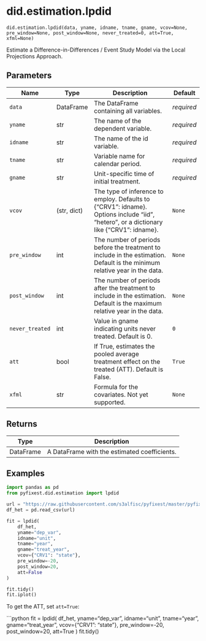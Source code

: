 # did.estimation.lpdid { #pyfixest.did.estimation.lpdid }

`did.estimation.lpdid(data, yname, idname, tname, gname, vcov=None, pre_window=None, post_window=None, never_treated=0, att=True, xfml=None)`

Estimate a Difference-in-Differences / Event Study Model via the Local Projections Approach.

## Parameters

| Name            | Type        | Description                                                                                                                            | Default    |
|-----------------|-------------|----------------------------------------------------------------------------------------------------------------------------------------|------------|
| `data`          | DataFrame   | The DataFrame containing all variables.                                                                                                | _required_ |
| `yname`         | str         | The name of the dependent variable.                                                                                                    | _required_ |
| `idname`        | str         | The name of the id variable.                                                                                                           | _required_ |
| `tname`         | str         | Variable name for calendar period.                                                                                                     | _required_ |
| `gname`         | str         | Unit-specific time of initial treatment.                                                                                               | _required_ |
| `vcov`          | (str, dict) | The type of inference to employ. Defaults to {"CRV1": idname}. Options include "iid", "hetero", or a dictionary like {"CRV1": idname}. | `None`     |
| `pre_window`    | int         | The number of periods before the treatment to include in the estimation. Default is the minimum relative year in the data.             | `None`     |
| `post_window`   | int         | The number of periods after the treatment to include in the estimation. Default is the maximum relative year in the data.              | `None`     |
| `never_treated` | int         | Value in gname indicating units never treated. Default is 0.                                                                           | `0`        |
| `att`           | bool        | If True, estimates the pooled average treatment effect on the treated (ATT). Default is False.                                         | `True`     |
| `xfml`          | str         | Formula for the covariates. Not yet supported.                                                                                         | `None`     |

## Returns

| Type      | Description                                  |
|-----------|----------------------------------------------|
| DataFrame | A DataFrame with the estimated coefficients. |

## Examples

```python
import pandas as pd
from pyfixest.did.estimation import lpdid

url = "https://raw.githubusercontent.com/s3alfisc/pyfixest/master/pyfixest/did/data/df_het.csv"
df_het = pd.read_csv(url)

fit = lpdid(
    df_het,
    yname="dep_var",
    idname="unit",
    tname="year",
    gname="treat_year",
    vcov={"CRV1": "state"},
    pre_window=-20,
    post_window=20,
    att=False
)

fit.tidy()
fit.iplot()
```

To get the ATT, set `att=True`:

```python
fit = lpdid(
    df_het,
    yname="dep_var",
    idname="unit",
    tname="year",
    gname="treat_year",
    vcov={"CRV1": "state"},
    pre_window=-20,
    post_window=20,
    att=True
)
fit.tidy()